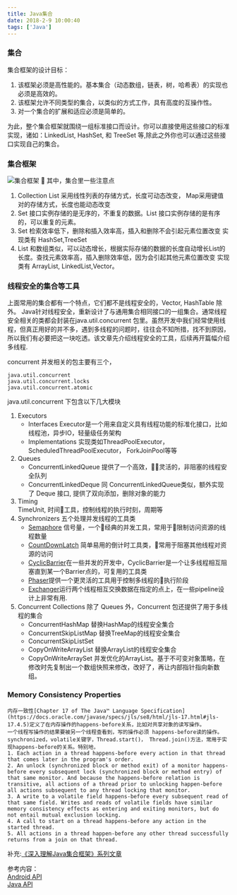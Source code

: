 ```yaml
---
title: Java集合
date: 2018-2-9 10:00:40
tags: ['Java']
---
```

### 集合
集合框架的设计目标：  
1. 该框架必须是高性能的。基本集合（动态数组，链表，树，哈希表）的实现也必须是高效的。  
2. 该框架允许不同类型的集合，以类似的方式工作，具有高度的互操作性。
3. 对一个集合的扩展和适应必须是简单的。  

为此，整个集合框架就围绕一组标准接口而设计。你可以直接使用这些接口的标准实现，诸如：LinkedList, HashSet, 和 TreeSet 等,除此之外你也可以通过这些接口实现自己的集合。  

### 集合框架
![集合框架](http://www.runoob.com/wp-content/uploads/2014/01/2243690-9cd9c896e0d512ed.gif)

其中，集合里一些注意点

1. Collection List 采用线性列表的存储方式，长度可动态改变， Map采用键值对的存储方式，长度也能动态改变
2. Set 接口实例存储的是无序的，不重复的数据。List 接口实例存储的是有序的，可以重复的元素。
3. Set 检索效率低下，删除和插入效率高，插入和删除不会引起元素位置改变 实现类有 HashSet,TreeSet
4. List 和数组类似，可以动态增长，根据实际存储的数据的长度自动增长List的长度。查找元素效率高，插入删除效率低，因为会引起其他元素位置改变 实现类有 ArrayList, LinkedList,Vector。

### 线程安全的集合等工具

上面常用的集合都有一个特点，它们都不是线程安全的，Vector, HashTable 除外。
Java针对线程安全，重新设计了与通用集合相同接口的一组集合。通常线程安全相关的类都会封装在java.util.concurrent 包里。虽然开发中我们经常使用线程，但真正用好的并不多，遇到多线程的问题时，往往会不知所措，找不到原因，所以我们有必要把这一块吃透。该文章先介绍线程安全的工具，后续再开篇幅介绍多线程.  

concurrent 并发相关的包主要有三个，

    java.util.concurrent
    java.util.concurrent.locks
    java.util.concurrent.atomic

java.util.concurrent 下包含以下几大模块

1. Executors
   * Interfaces Executor是一个用来自定义具有线程功能的标准化接口，比如线程池，异步IO，轻量级任务架构
   * Implementations 实现类如ThreadPoolExecutor，ScheduledThreadPoolExecutor， ForkJoinPool等等
2. Queues 
   * ConcurrentLinkedQueue 提供了一个高效，灵活的，非阻塞的线程安全队列
   * ConcurrentLinkedDeque 同 ConcurrentLinkedQueue类似，额外实现了 Deque 接口, 提供了双向添加，删除对象的能力
3. Timing   
   TimeUnit, 时间工具，控制线程的执行时刻，周期等
4. Synchronizers
   五个处理并发线程的工具类
   * [Semaphore](https://developer.android.google.cn/reference/java/util/concurrent/Semaphore) 信号量，一个经典的并发工具，常用于限制访问资源的线程数量
   * [CountDownLatch](https://developer.android.google.cn/reference/java/util/concurrent/CountDownLatch) 简单易用的倒计时工具类，常用于阻塞其他线程对资源的访问
   * [CyclicBarrier](https://developer.android.google.cn/reference/java/util/concurrent/CyclicBarrier)在一些并发的开发中，CyclicBarrier是一个让多线程相互阻塞直到某一个Barrier点的，可复用的工具类
   * [Phaser](https://developer.android.google.cn/reference/java/util/concurrent/Phaser)提供一个更灵活的工具用于控制多线程的执行阶段
   * [Exchanger](https://developer.android.google.cn/reference/java/util/concurrent/Exchanger)运行两个线程相互交换数据在指定的点上，在一些pipeline设计上非常有用.  
5. Concurrent Collections
   除了 Queues 外，Concurrent 包还提供了用于多线程的集合 
   * ConcurrentHashMap 替换HashMap的线程安全集合
   * ConcurrentSkipListMap 替换TreeMap的线程安全集合
   * ConcurrentSkipListSet 
   * CopyOnWriteArrayList  替换ArrayList的线程安全集合
   * CopyOnWriteArraySet   并发优化的ArrayList。基于不可变对象策略，在修改时先复制出一个数组快照来修改，改好了，再让内部指针指向新数组。

### Memory Consistency Properties  

    内存一致性[Chapter 17 of The Java™ Language Specification](https://docs.oracle.com/javase/specs/jls/se8/html/jls-17.html#jls-17.4.5)定义了在内存操作的happens-before关系，比如对共享对象的读写操作。  
    一个线程写操作的结果要被另一个线程查看到，写的操作必须 happens-before读的操作。synchronized，volatile关键字，Thread.start()， Thread.join()方法，常用于实现happens-before的关系。特别地，
    1. Each action in a thread happens-before every action in that thread that comes later in the program's order.
    2. An unlock (synchronized block or method exit) of a monitor happens-before every subsequent lock (synchronized block or method entry) of that same monitor. And because the happens-before relation is transitive, all actions of a thread prior to unlocking happen-before all actions subsequent to any thread locking that monitor.
    3. A write to a volatile field happens-before every subsequent read of that same field. Writes and reads of volatile fields have similar memory consistency effects as entering and exiting monitors, but do not entail mutual exclusion locking.
    4. A call to start on a thread happens-before any action in the started thread.
    5. All actions in a thread happen-before any other thread successfully returns from a join on that thread.

补充:[《深入理解Java集合框架》系列文章](http://www.cnblogs.com/CarpenterLee/p/5545987.html)

参考内容：  
[Android API](https://developer.android.google.cn/reference/java/util/concurrent/package-summary)  
[Java API](https://docs.oracle.com/javase/8/docs/api/index.html)